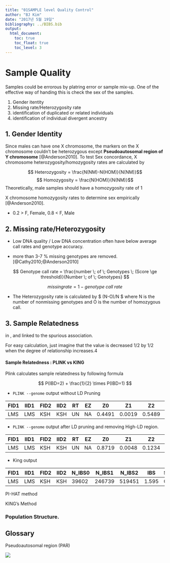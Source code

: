 ---
title: "01SAMPLE level Quality Control"
author: "BJ Kim"
date: "2017년 5월 19일"
bibliography: ../BIBS.bib
output:
  html_document: 
    toc: true
    toc_float: true
    toc_level: 3
---

# Sample Quality

Samples could be errorous by platring error or sample mix-up. One of the effective way of handing this is check the sex of the samples. 

1. Gender itentity
2. Missing rate/Heterozygosity rate
3. identification of duplicated or related individuals
4. identification of individual divergent ancestry

## 1. Gender Identity

 Since males can have one X chromosome, the markers on the X chromosome couldn't be heterozygous except **Pseudoautosomal region of Y chromosome** [@Anderson2010]. To test Sex concordance, X chromosome heterozygosity/homozygosity rates are calculated by 
 
$$ Heterozygosity = \frac{N(NM)-N(HOM)}{N(NM)}$$
$$ Homozygosity = \frac{N(HOM)}{N(NM)}$$
Theoretically, male samples should have a homozygosity rate of 1 

X chromosome homozygosity rates to determine sex empirically [@Anderson2010].

 - 0.2 > F, Female, 0.8 < F, Male



## 2. Missing rate/Heterozygosity

- Low DNA quality / Low DNA concentration often have below average call rates and genotype accuracy.

- more than 3-7 % missing genotypes are removed.[@Cathy2010;@Anderson2010]

$$ Genotype call rate = \frac{number \; of \; Genotypes \; (Score \ge threshold)}{Number \; of \; Genotypes} $$

$$ missing rate = 1 - genotype \; call \; rate $$

- The Heterozygosity rate is calculated by $ (N-O)/N $ where N is the number of nonmissing genotypes and O is the number of homozygous call.

## 3. Sample Relatedness

in , and linked to the spurious association.








For easy calculation, just imagine that the value is decreased 1/2 by 1/2 when the degree of relationship increases.4





#### Sample Relatedness : PLINK vs KING

Plink calculates sample relatedness by following formula

$$ P(IBD=2) + \frac{1}{2} \times P(IBD=1) $$

- `PLINK --genome` output without LD Pruning

| FID1 | IID1 | FID2 | IID2 | RT | EZ | Z0 | Z1 | Z2 | PI_HAT | PHE | DST | PPC | RATIO |
|------|------|------|------|----|----|----|----|----|--------|-----|-----|-----|-------|
| LMS  | LMS  | KSH  | KSH  | UN | NA | 0.4491 | 0.0019 | 0.5489 | 0.5499 | -1 | 0.799262 | 0.6076 | 2.0173 |

- `PLINK --genome` output after LD pruning and removing High-LD region.

| FID1 | IID1 | FID2 | IID2 | RT | EZ | Z0 | Z1 | Z2 | PI_HAT | PHE | DST | PPC | RATIO |
|------|------|------|------|----|----|----|----|----|--------|-----|-----|-----|-------|
| LMS  | LMS  | KSH  | KSH  | UN | NA | 0.8719 | 0.0048  | 0.1234 | 0.1257 | -1 | 0.765165 | 0.6929  | 2.0359 |

- King output

| FID1 | IID1 | FID2 | IID2 | N_IBS0 | N_IBS1 | N_IBS2 | IBS | SE_IBS | N_HetHet | N_Het1 | N_Het2 | Distance | SE_Dist | Kinship |
|------|------|------|------|--------|--------|--------|-----|--------|----------|--------|--------|----------|---------|---------|
| LMS  | LMS  | KSH  | KSH  | 39602  | 246739 | 519451 |1.595| 0.582  |  79375   | 202248 | 203241 |   0.503  | 0.9164  | -0.0008 |

PI-HAT method 

KING's Method 


### Population Structure.

## Glossary

Pseudoautosomal region (PAR) 

![](./figs/PAR.jpg)